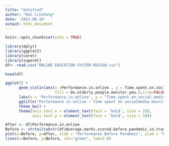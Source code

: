 ---
title: "Untitled"
author: "Ran Linsheng"
date: '2022-06-14'
output: html_document
---

```{r setup, include=FALSE}
knitr::opts_chunk$set(echo = TRUE)
```

```{r}
library(dplyr)
library(ggplot2)
library(caret)
library(superml)
df<- read.csv("ONLINE EDUCATION SYSTEM REVIEW.csv")

head(df)

```

```{r}
ggplot() +
      geom_violin(aes(x =Performance.in.online , y = Time.spent.on.social.media..Hours., 
                      fill = Do.elderly.people.monitor.you.),trim=FALSE) +
      labs(x = 'Performance.in.online', y = "Time.spent.on.social.media..Hours.") +
      ggtitle("Performance in online ~ Time spent on socialmedia Hours") +
      theme_bw() +
      theme(axis.text.x = element_text(face = 'bold', size = 10),
            axis.text.y = element_text(face = 'bold', size = 10))


```

```{r}
After <- df$Performance.in.online
Before <- strtoi(substr(df$Average.marks.scored.before.pandemic.in.traditional.classroom,1,1))
plot(x=Before, y=After, xlab = "Performance Before Pandemic", ylab = "Performance During Pandemic", xlim = c(1,10), ylim = c(1,10), main = "Comparison of Education Performance Before and During Pandemic", pch=19)
lines(x=Before, y=Before, col="green", lwd=2.0)
```

